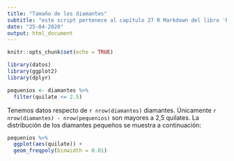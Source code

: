 ---
title: "Tamaño de los diamantes"
subtitle: "este script pertenece al capítulo 27 R Markdown del libro 'R para ciencia de datos' "
date: "25-04-2020"
output: html_document
---

```{r setup, include=FALSE}
knitr::opts_chunk$set(echo = TRUE)
```



```{r inicio, message=FALSE, warning=FALSE, include=FALSE}
library(datos)
library(ggplot2)
library(dplyr)

pequenios <- diamantes %>%
  filter(quilate <= 2.5)
```

Tenemos datos respecto de `r nrow(diamantes)` diamantes. Únicamente 
`r nrow(diamantes) - nrow(pequenios)` son mayores a 2,5 quilates. 
La distribución de los diamantes pequeños se muestra a continuación:

```{r echo=FALSE}
pequenios %>%
  ggplot(aes(quilate)) +
  geom_freqpoly(binwidth = 0.01)
```